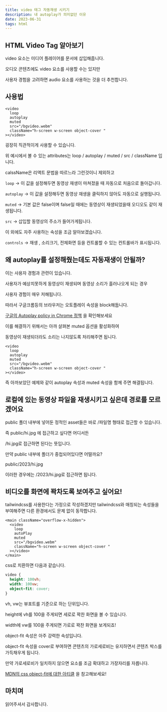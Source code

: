 ```yaml
---
title: video 태그 자동재생 시키기
description: 내 autoplay가 의미없던 이유
date: 2023-06-31
tags: html
---
```


## HTML Video Tag 알아보기

video 요소는 미디어 플레이어를 문서에 삽입해줍니다.

오디오 콘텐츠에도 video 요소를 사용할 수는 있지만

사용자 경험을 고려하면 audio 요소를 사용하는 것을 더 추천합니다.

## 사용법

```tsx
<video
  loop
  autoplay
  muted
  src="/bgvideo.webm"
  className="h-screen w-screen object-cover "
></video>
```

굉장히 직관적이게 사용할 수 있습니다.

위 예시에서 볼 수 있는 attributes는 loop / autoplay / muted / src / className 입니다.

calssName은 리액트 문법을 따르느라 그런것이니 제외하고

`loop` -> 이 값을 설정해두면 동영상 재생이 마쳐졌을 때 자동으로 처음으로 돌아갑니다.

`autoplay` -> 이 값을 설정해두면 동영상 재생을 클릭하지 않아도 자동으로 실행됩니다.

`muted` -> 기본 값은 false이며 false일 때에는 동영상이 재생되었을때 오디오도 같이 재생됩니다.

`src` -> 삽입할 동영상의 주소가 들어가게됩니다.

이 외에도 자주 사용하는 속성을 조금 알아보겠습니다.

`controls` -> 재생 , 소리크기, 전체화면 등을 컨트롤할 수 있는 컨트롤바가 표시됩니다.

## 왜 autoplay를 설정해줬는데도 자동재생이 안될까?

이는 사용자 경험과 관련이 있습니다.

사용자가 예상치못하게 동영상이 재생되며 동영상 소리가 흘러나오게 되는 경우

사용자 경험이 매우 저해됩니다.

따라서 구글크롬등의 브라우저는 오토플레이 속성을 block해둡니다.

[구글의 Autoplay policy in Chrome 정책](https://developer.chrome.com/blog/autoplay) 을 확인해보세요

이를 해결하기 위해서는 아까 살펴본 muted 옵션을 활성화하여

동영상이 재생되더라도 소리는 나지않도록 처리해주면 됩니다.

```tsx
<video
  loop
  autoplay
  muted
  src="/bgvideo.webm"
  className="h-screen w-screen object-cover "
></video>
```

즉 아까보았던 예제와 같이 autoplay 속성과 muted 속성을 함께 주면 해결됩니다.

## 로컬에 있는 동영상 파일을 재생시키고 싶은데 경로를 모르겠어요

public 폴더 내부에 넣어둔 정적인 asset들은 바로 /파일명 형태로 접근할 수 있습니다.

즉 public/hi.jpg 에 접근하고 싶다면 어디서든

/hi.jpg로 접근하면 된다는 뜻입니다.

만약 public 내부에 폴더가 중첩되어있다면 어떨까요?

public/2023/hi.jpg

이러한 경우에는 /2023/hi.jpg로 접근하면 됩니다.

## 비디오를 화면에 꽉차도록 보여주고 싶어요!

tailwindcss를 사용한다는 가정으로 작성하겠지만 tailwindcss와 매칭되는 속성들을 부여해주면 다른 환경에서도 문제 없이 동작합니다.

```tsx
<main className="overflow-x-hidden">
  <video
    loop
    autoPlay
    muted
    src="/bgvideo.webm"
    className="h-screen w-screen object-cover "
  ></video>
</main>
```

css로 치환하면 다음과 같습니다.

```css
video {
  height: 100vh;
  width: 100vw;
  object-fit: cover;
}
```

vh, vw는 뷰포트를 기준으로 하는 단위입니다.

height에 vh를 100을 주게되면 세로로 꽉찬 화면을 볼 수 있습니다.

width에 vw를 100을 주게되면 가로로 꽉찬 화면을 보게되죠!

object-fit 속성은 아주 강력한 속성입니다.

object-fit 속성을 cover로 부여하면 콘텐츠의 가로세로비는 유지하면서 콘텐츠 박스를 가득채우게 됩니다.

만약 가로세로비가 일치하지 않으면 요소를 조금 확대하고 가장자리를 자릅니다.

[MDN의 css object-fit에 대한 아티클](https://developer.mozilla.org/ko/docs/Web/CSS/object-fit) 을 참고해보세요!

## 마치며

읽어주셔서 감사합니다.
